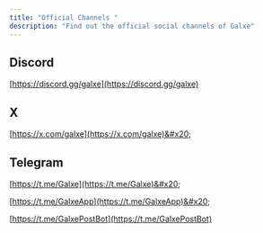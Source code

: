 ```yaml
---
title: "Official Channels "
description: "Find out the official social channels of Galxe"
---
```


## Discord

[https://discord.gg/galxe](https://discord.gg/galxe)

## X

[https://x.com/galxe](https://x.com/galxe)&#x20;



## Telegram

[https://t.me/Galxe](https://t.me/Galxe)&#x20;

[https://t.me/GalxeApp](https://t.me/GalxeApp)&#x20;

[https://t.me/GalxePostBot](https://t.me/GalxePostBot)
